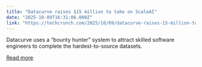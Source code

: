 ```yaml
---
title: "Datacurve raises $15 million to take on ScaleAI"
date: "2025-10-09T16:31:06.000Z"
link: "https://techcrunch.com/2025/10/09/datacurve-raises-15-million-to-take-on-scaleai/"
---
```


Datacurve uses a “bounty hunter” system to attract skilled software engineers to complete the hardest-to-source datasets.

[Read more](https://techcrunch.com/2025/10/09/datacurve-raises-15-million-to-take-on-scaleai/)
